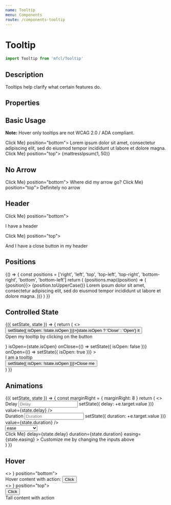 ```yaml
---
name: Tooltip
menu: Components
route: /components-tooltip
---
```



# Tooltip

```javascript
import Tooltip from 'mfcl/Tooltip'
```

## Description

Tooltips help clarify what certain features do.

## Properties

<Props of={Tooltip} />

## Basic Usage

**Note:** Hover only tooltips are not WCAG 2.0 / ADA compliant.

<Playground>
  <Row>
    <Tooltip trigger={<Button>Click Me</Button>} position="bottom">
      Lorem ipsum dolor sit amet, consectetur adipiscing elit, sed do eiusmod tempor incididunt ut labore et dolore
      magna.
    </Tooltip>
    <Tooltip trigger={<Button size="sm">Click Me</Button>} position="top">
      {mattressIpsum(1, 50)}
    </Tooltip>
  </Row>
</Playground>

## No Arrow

<Playground>
  <Row>
    <Tooltip arrow={false} trigger={<Button>Click Me</Button>} position="bottom">
      Where did my arrow go?
    </Tooltip>
    <Tooltip arrow={false} trigger={<Button>Click Me</Button>} position="top">
      Definitely no arrow
    </Tooltip>
  </Row>
</Playground>

## Header

<Playground>
  <Row>
    <Tooltip header="header" trigger={<Button>Click Me</Button>} position="bottom">
      <p>I have a header</p>
    </Tooltip>
    <Tooltip header="header" closeBtn arrow={false} trigger={<Button>Click Me</Button>} position="top">
      <p>And I have a close button in my header</p>
    </Tooltip>
  </Row>
</Playground>

## Positions

<Playground>
  {() => {
    const positions = ['right', 'left', 'top', 'top-left', 'top-right', 'bottom-right', 'bottom', 'bottom-left']
    return (
      <Row>
        {positions.map((position) => (
          <Tooltip key={position} position={position} trigger={<Button size="sm">{position}</Button>}>
            {position.toUpperCase()} Lorem ipsum dolor sit amet, consectetur adipiscing elit, sed do eiusmod tempor
            incididunt ut labore et dolore magna.
          </Tooltip>
        ))}
      </Row>
    )
  }}
</Playground>

## Controlled State

<Playground>
  <Component
    initialState={{
      isOpen: false
    }}
  >
    {({ setState, state }) => {
      return (
        <>
          <Button onClick={() => setState({ isOpen: !state.isOpen })}>{state.isOpen ? 'Close' : 'Open'} it</Button>
          <div style={{ textAlign: 'center' }}>
            <Tooltip
              trigger={<p>Open my tooltip by clicking on the button</p>}
              isOpen={state.isOpen}
              onClose={() => setState({ isOpen: false })}
              onOpen={() => setState({ isOpen: true })}
            >
              <div>I am a tooltip</div>
              <Button onClick={() => setState({ isOpen: !state.isOpen })}>Close me</Button>
            </Tooltip>
          </div>
        </>
      )
    }}
  </Component>
</Playground>

## Animations

<Playground>
  <Component
    initialState={{
      delay: 0,
      duration: 180,
      easing: 'ease-in-out'
    }}
  >
    {({ setState, state }) => {
      const marginRight = { marginRight: 8 }
      return (
        <>
          <Row>
            <div>
              <label style={marginRight}>Delay</label>
              <input
                placeholder="Delay"
                name="delay"
                type="number"
                onChange={(e) => setState({ delay: +e.target.value })}
                value={state.delay}
              />
            </div>
            <div>
              <label style={marginRight}>Duration</label>
              <input
                placeholder="Duration"
                name="duration"
                type="number"
                onChange={(e) => setState({ duration: +e.target.value })}
                value={state.duration}
              />
            </div>
            <Select
              label="Easing"
              placeholder="Easing"
              onChange={(e) => setState({ easing: e.target.value })}
              value={state.easing}
            >
              <option value="ease">ease</option>
              <option value="easing-in">easing-in</option>
              <option value="easing-out">easing-out</option>
              <option value="easing-in-out">easing-in-out</option>
              <option value="linear">linear</option>
              <option value="step-start">step-start</option>
              <option value="step-end">step-end</option>
            </Select>
          </Row>
          <div style={{ marginTop: '100px', textAlign: 'center' }}>
            <Tooltip
              trigger={<Button size="sm">Click Me</Button>}
              delay={state.delay}
              duration={state.duration}
              easing={state.easing}
            >
              Customize me by changing the inputs above
            </Tooltip>
          </div>
        </>
      )
    }}
  </Component>
</Playground>

## Hover

<Playground>
  <Row>
    <>
      <Tooltip hover trigger={<QuestionMark />} position="bottom">
        <div>
          Hover content with action: <Button size="sm">Click</Button>
        </div>
      </Tooltip>
    </>
    <>
      <Tooltip hover trigger={<QuestionMark />} position="top">
        <div style={{ height: '300px' }}>
          <Button size="sm">Click</Button>
          <div>Tall content with action</div>
        </div>
      </Tooltip>
    </>
  </Row>
</Playground>
